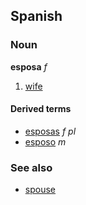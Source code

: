 ==Spanish==
===Noun===
'''esposa''' ''f''

# [[wife]]

====Derived terms====
*[[esposas]] ''f pl''
*[[esposo]] ''m''

===See also===
*[[spouse]]<!-- english cognate -->